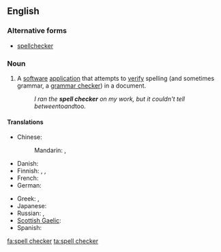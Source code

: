 ==English==
{{wikipedia}}

===Alternative forms===
* [[spellchecker]]

===Noun===
{{en-noun|sg=[[spell]] [[checker]]}}

# A [[software]] [[application]] that attempts to [[verify]] spelling (and sometimes grammar, a [[grammar checker]]) in a document.
#: ''I ran the '''spell checker''' on my work, but it couldn't tell between ''to'' and ''too''.''

====Translations====
{{trans-top|software application}}
* Chinese:
*: Mandarin: {{t|zh|拼寫檢查|sc=Hani}}, {{t|zh|拼写检查|tr=pīnxiě jiǎnchá|sc=Hani}}
* Danish: {{t|da|stavekontrol|c}}
* Finnish: {{t|fi|oikoluku}}, {{t|fi|oikolukuohjelma}}, {{t|fi|oikeinkirjoituksen tarkistin}}
* French: {{t|fr|correcteur orthographique|m}}
* German: {{t|de|Rechtschreibprüfung|f}}
{{trans-mid}}
* Greek: {{t|el|ορθογράφος|m|tr=orthográphos|sc=Grek}}, {{t|el|διορθωτής|m|tr=diorthotís|sc=Grek}}
* Japanese: {{t|ja|スペルチェッカ|tr=superuchekka|sc=Jpan}}
* Russian: {{t|ru|программа проверки орфографии|f|tr=prográmma provérki orfográfii|sc=Cyrl}}, {{t|ru|проверка орфографии|f|tr=provérka orfográfii|sc=Cyrl}}
* [[Scottish Gaelic]]: {{t|gd|dearbhair-litreachaidh|m}}
* Spanish: {{t|es|corrector ortográfico|m}}
{{trans-bottom}}

[[fa:spell checker]]
[[ta:spell checker]]